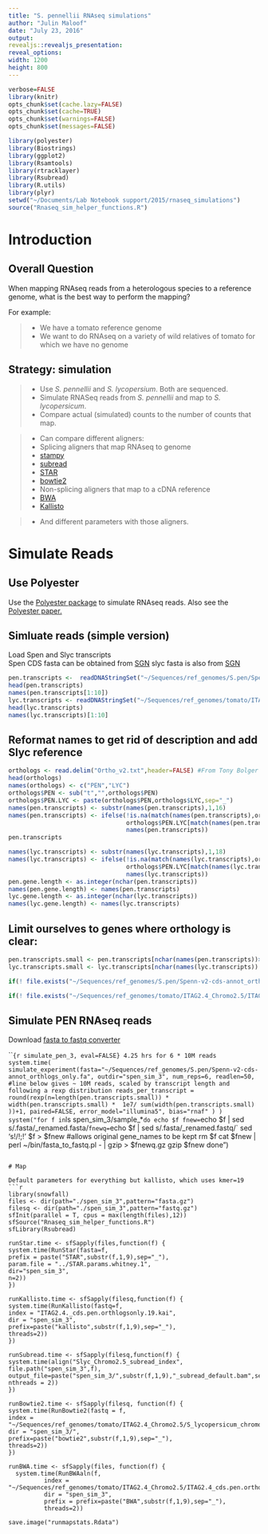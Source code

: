 ```yaml
---
title: "S. pennellii RNAseq simulations"
author: "Julin Maloof"
date: "July 23, 2016"
output:
revealjs::revealjs_presentation:
reveal_options:
width: 1200
height: 800
---
```


```r
verbose=FALSE
library(knitr)
opts_chunk$set(cache.lazy=FALSE)
opts_chunk$set(cache=TRUE)
opts_chunk$set(warnings=FALSE)
opts_chunk$set(messages=FALSE)
```

```r
library(polyester)
library(Biostrings)
library(ggplot2)
library(Rsamtools)
library(rtracklayer)
library(Rsubread)
library(R.utils)
library(plyr)
setwd("~/Documents/Lab Notebook support/2015/rnaseq_simulations")
source("Rnaseq_sim_helper_functions.R")
```

# Introduction

## Overall Question

When mapping RNAseq reads from a heterologous species to a reference genome, what is the best way to perform the mapping?

For example:

> - We have a tomato reference genome
> - We want to do RNAseq on a variety of wild relatives of tomato for which we have no genome

## Strategy: simulation

> * Use _S. pennellii_ and _S. lycopersium_.  Both are sequenced.  
> * Simulate RNASeq reads from _S. pennellii_ and map to _S. lycopersicum_.
> * Compare actual (simulated) counts to the number of counts that map.

> * Can compare different aligners:
> * Splicing aligners that map RNAseq to genome
* [stampy](http://www.well.ox.ac.uk/project-stampy)
* [subread](http://bioinf.wehi.edu.au/subread/)
* [STAR](https://github.com/alexdobin/STAR)
* [bowtie2](http://bowtie-bio.sourceforge.net/bowtie2/index.shtml)
> * Non-splicing aligners that map to a cDNA reference
* [BWA](http://bio-bwa.sourceforge.net/)
* [Kallisto](https://pachterlab.github.io/kallisto/)

> * And different parameters with those aligners.

# Simulate Reads

## Use Polyester

Use the [Polyester package](http://bioconductor.org/packages/release/bioc/vignettes/polyester/inst/doc/polyester.html)  to simulate RNAseq reads.  Also see the [Polyester paper.](http://bioinformatics.oxfordjournals.org/content/31/17/2778)

## Simluate reads (simple version)
Load Spen and Slyc transcripts  
Spen CDS fasta can be obtained from [SGN](ftp://ftp.solgenomics.net/genomes/Solanum_pennellii/annotations/)
slyc fasta is also from [SGN](ftp://ftp.sgn.cornell.edu/genomes/Solanum_lycopersicum/annotation/ITAG2.4_release/)

```r
pen.transcripts <-  readDNAStringSet("~/Sequences/ref_genomes/S.pen/Spenn-v2-cds-annot.fa")
head(pen.transcripts)
names(pen.transcripts[1:10])
lyc.transcripts <- readDNAStringSet("~/Sequences/ref_genomes/tomato/ITAG2.4_Chromo2.5/ITAG2.4_cds.fasta")
head(lyc.transcripts)
names(lyc.transcripts)[1:10]
```

## Reformat names to get rid of description and add Slyc reference
```r
orthologs <- read.delim("Ortho_v2.txt",header=FALSE) #From Tony Bolger
head(orthologs)
names(orthologs) <- c("PEN","LYC")
orthologs$PEN <- sub("t","",orthologs$PEN)
orthologs$PEN.LYC <- paste(orthologs$PEN,orthologs$LYC,sep="_")
names(pen.transcripts) <- substr(names(pen.transcripts),1,16)
names(pen.transcripts) <- ifelse(!is.na(match(names(pen.transcripts),orthologs$PEN)),
                                 orthologs$PEN.LYC[match(names(pen.transcripts),orthologs$PEN)],
                                 names(pen.transcripts))
pen.transcripts

names(lyc.transcripts) <- substr(names(lyc.transcripts),1,18)
names(lyc.transcripts) <- ifelse(!is.na(match(names(lyc.transcripts),orthologs$LYC)),
                                 orthologs$PEN.LYC[match(names(lyc.transcripts),orthologs$LYC)],
                                 names(lyc.transcripts))
pen.gene.length <- as.integer(nchar(pen.transcripts))
names(pen.gene.length) <- names(pen.transcripts)
lyc.gene.length <- as.integer(nchar(lyc.transcripts))
names(lyc.gene.length) <- names(lyc.transcripts)
```

## Limit ourselves to genes where orthology is clear:
```r
pen.transcripts.small <- pen.transcripts[nchar(names(pen.transcripts))>16]
lyc.transcripts.small <- lyc.transcripts[nchar(names(lyc.transcripts)) > 18]

if(! file.exists("~/Sequences/ref_genomes/S.pen/Spenn-v2-cds-annot_orthlogs_only.fa")) writeXStringSet(pen.transcripts.small,file="~/Sequences/ref_genomes/S.pen/Spenn-v2-cds-annot_orthlogs_only.fa")

if(! file.exists("~/Sequences/ref_genomes/tomato/ITAG2.4_Chromo2.5/ITAG2.4_cds.pen.orthologs.only.fasta")) writeXStringSet(lyc.transcripts.small,file="~/Sequences/ref_genomes/tomato/ITAG2.4_Chromo2.5/ITAG2.4_cds.pen.orthologs.only.fasta")
```

## Simulate PEN RNAseq reads

Download [fasta to fastq converter](https://code.google.com/archive/p/fasta-to-fastq/downloads)

```{r simulate_pen_3, eval=FALSE} 4.25 hrs for 6 * 10M reads
system.time(
simulate_experiment(fasta="~/Sequences/ref_genomes/S.pen/Spenn-v2-cds-annot_orthlogs_only.fa",
outdir="spen_sim_3",
num_reps=6,
readlen=50,
#line below gives ~ 10M reads, scaled by transcript length and following a rexp distribution
reads_per_transcript = round(rexp(n=length(pen.transcripts.small)) *
width(pen.transcripts.small) * 
1e7/ sum(width(pen.transcripts.small) ))+1,
paired=FALSE,
error_model="illumina5",
bias="rnaf"
)
)
system("for f in `ls spen_sim_3/sample_*`
do
echo $f
fnew=`echo $f | sed s/.fasta/_renamed.fasta/`
fnewq=`echo $f | sed s/.fasta/_renamed.fastq/`
sed 's!/!;!' $f > $fnew #allows original gene_names to be kept
rm $f
cat  $fnew | perl ~/bin/fasta_to_fastq.pl  - | gzip > $fnewq.gz
gzip $fnew
done")

```

# Map

Default parameters for everything but kallisto, which uses kmer=19
```r
library(snowfall)
files <- dir(path="./spen_sim_3",pattern="fasta.gz")
filesq <- dir(path="./spen_sim_3",pattern="fastq.gz")
sfInit(parallel = T, cpus = max(length(files),12))
sfSource("Rnaseq_sim_helper_functions.R")
sfLibrary(Rsubread)

runStar.time <- sfSapply(files,function(f) {
system.time(RunStar(fasta=f,
prefix = paste("STAR",substr(f,1,9),sep="_"),
param.file = "../STAR.params.whitney.1", 
dir="spen_sim_3",
n=2))
})

runKallisto.time <- sfSapply(filesq,function(f) {
system.time(RunKallisto(fastq=f,
index = "ITAG2.4._cds.pen.orthlogsonly.19.kai",
dir = "spen_sim_3",
prefix=paste("kallisto",substr(f,1,9),sep="_"),
threads=2))
})

runSubread.time <- sfSapply(filesq,function(f) {
system.time(align("Slyc_Chromo2.5_subread_index",
file.path("spen_sim_3",f), 
output_file=paste("spen_sim_3/",substr(f,1,9),"_subread_default.bam",sep=""),
nthreads = 2))
})

runBowtie2.time <- sfSapply(filesq, function(f) {
system.time(RunBowtie2(fastq = f,
index = "~/Sequences/ref_genomes/tomato/ITAG2.4_Chromo2.5/S_lycopersicum_chromosomes.2.50.fa",
dir = "spen_sim_3/",
prefix=paste("bowtie2",substr(f,1,9),sep="_"),
threads=2))
})

runBWA.time <- sfSapply(files, function(f) {
  system.time(RunBWAaln(f,
          index = "~/Sequences/ref_genomes/tomato/ITAG2.4_Chromo2.5/ITAG2.4_cds.pen.orthologs.only.fasta",
          dir = "spen_sim_3", 
          prefix = prefix=paste("BWA",substr(f,1,9),sep="_"),
          threads=2))

save.image("runmapstats.Rdata")

```

